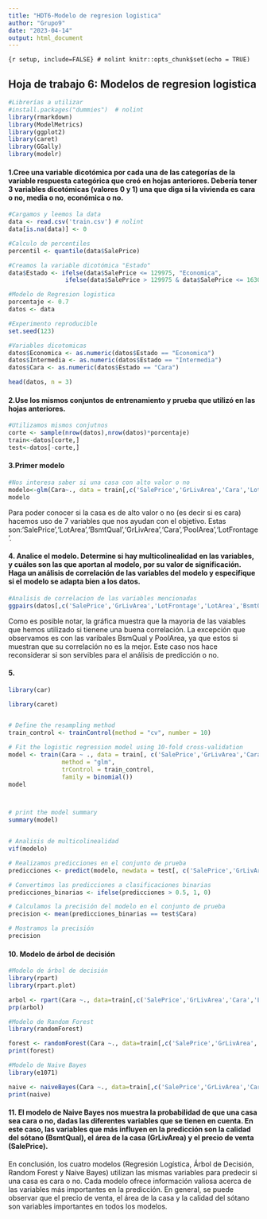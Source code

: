```yaml
---
title: "HDT6-Modelo de regresion logistica"
author: "Grupo9"
date: "2023-04-14"
output: html_document
---
```



```{r setup, include=FALSE} # nolint
knitr::opts_chunk$set(echo = TRUE)
```

## Hoja de trabajo 6: Modelos de regresion logistica

```r
#Librerías a utilizar
#install.packages("dummies")  # nolint
library(rmarkdown)
library(ModelMetrics)
library(ggplot2)
library(caret)
library(GGally)
library(modelr)
```


#### 1.Cree una variable dicotómica por cada una de las categorías de la variable respuesta categórica que creó en hojas anteriores. Debería tener 3 variables dicotómicas (valores 0 y 1) una que diga si la vivienda es cara o no, media o no, económica o no.
```r
#Cargamos y leemos la data
data <- read.csv('train.csv') # nolint
data[is.na(data)] <- 0

#Calculo de percentiles
percentil <- quantile(data$SalePrice)

#Creamos la variable dicotómica "Estado"
data$Estado <- ifelse(data$SalePrice <= 129975, "Economica",
                ifelse(data$SalePrice > 129975 & data$SalePrice <= 163000, "Intermedia", "Cara")) # nolint

#Modelo de Regresion logistica
porcentaje <- 0.7
datos <- data

#Experimento reproducible
set.seed(123)

#Variables dicotomicas
datos$Economica <- as.numeric(datos$Estado == "Economica")
datos$Intermedia <- as.numeric(datos$Estado == "Intermedia")
datos$Cara <- as.numeric(datos$Estado == "Cara")

head(datos, n = 3)
```

#### 2.Use los mismos conjuntos de entrenamiento y prueba que utilizó en las hojas anteriores.
```r
#Utilizamos mismos conjutnos
corte <- sample(nrow(datos),nrow(datos)*porcentaje)
train<-datos[corte,]
test<-datos[-corte,]
```

#### 3.Primer modelo

```r
#Nos interesa saber si una casa con alto valor o no 
modelo<-glm(Cara~., data = train[,c('SalePrice','GrLivArea','Cara','LotFrontage','LotArea','BsmtQual','PoolArea')],family = binomial(), maxit=100)
modelo
```
Para poder conocer si la casa es de alto valor o no (es decir si es cara) hacemos uso de 7 variables que nos ayudan con el objetivo. Estas son:'SalePrice','LotArea','BsmtQual','GrLivArea','Cara','PoolArea','LotFrontage'.

#### 4. Analice el modelo. Determine si hay multicolinealidad en las variables, y cuáles son las que aportan al modelo, por su valor de significación. Haga un análisis de correlación de las variables del modelo y especifique si el modelo se adapta bien a los datos. 
```r
#Analisis de correlacion de las variables mencionadas
ggpairs(datos[,c('SalePrice','GrLivArea','LotFrontage','LotArea','BsmtQual','PoolArea')])
```
Como es posible notar, la gráfica muestra que la mayoria de las vaiables que hemos utilizado si tienene una buena correlación. La excepción que observamos es con las varibales BsmQual y PoolArea, ya que estos si muestran que su correlación no es la mejor. Este caso nos hace reconsiderar si son servibles para el análisis de predicción o no. 

#### 5.
```r
library(car)

library(caret)


# Define the resampling method
train_control <- trainControl(method = "cv", number = 10)

# Fit the logistic regression model using 10-fold cross-validation
model <- train(Cara ~ ., data = train[, c('SalePrice','GrLivArea','Cara','LotFrontage','LotArea','BsmtQual','PoolArea')],
               method = "glm",
               trControl = train_control,
               family = binomial())
model



# print the model summary
summary(model)


# Analisis de multicolinealidad
vif(modelo)


```
```r
# Realizamos predicciones en el conjunto de prueba
predicciones <- predict(modelo, newdata = test[, c('SalePrice','GrLivArea','Cara','LotFrontage','LotArea','BsmtQual','PoolArea')], type = "response")

# Convertimos las predicciones a clasificaciones binarias
predicciones_binarias <- ifelse(predicciones > 0.5, 1, 0)

# Calculamos la precisión del modelo en el conjunto de prueba
precision <- mean(predicciones_binarias == test$Cara)

# Mostramos la precisión
precision
```





#### 10. Modelo de árbol de decisión

```r
#Modelo de árbol de decisión
library(rpart)
library(rpart.plot)

arbol <- rpart(Cara ~., data=train[,c('SalePrice','GrLivArea','Cara','LotFrontage','LotArea','BsmtQual','PoolArea')], method="class")
prp(arbol)

#Modelo de Random Forest
library(randomForest)

forest <- randomForest(Cara ~., data=train[,c('SalePrice','GrLivArea','Cara','LotFrontage','LotArea','BsmtQual','PoolArea')], importance=TRUE)
print(forest)

#Modelo de Naive Bayes
library(e1071)

naive <- naiveBayes(Cara ~., data=train[,c('SalePrice','GrLivArea','Cara','LotFrontage','LotArea','BsmtQual','PoolArea')], laplace=1)
print(naive)


```


#### 11. El modelo de Naive Bayes nos muestra la probabilidad de que una casa sea cara o no, dadas las diferentes variables que se tienen en cuenta. En este caso, las variables que más influyen en la predicción son la calidad del sótano (BsmtQual), el área de la casa (GrLivArea) y el precio de venta (SalePrice).

En conclusión, los cuatro modelos (Regresión Logística, Árbol de Decisión, Random Forest y Naive Bayes) utilizan las mismas variables para predecir si una casa es cara o no. Cada modelo ofrece información valiosa acerca de las variables más importantes en la predicción. En general, se puede observar que el precio de venta, el área de la casa y la calidad del sótano son variables importantes en todos los modelos.

